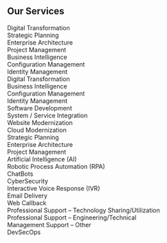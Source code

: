 ## Our Services   
Digital Transformation <br />
Strategic Planning <br />
Enterprise Architecture <br />
Project Management <br />
Business Intelligence <br />
Configuration Management <br />
Identity Management <br />
Digital Transformation <br />
Business Intelligence <br />
Configuration Management <br />
Identity Management <br />
Software Development <br />
System / Service Integration <br />
Website Modernization <br />
Cloud Modernization <br />
Strategic Planning <br />
Enterprise Architecture <br />
Project Management <br />
Artificial Intelligence (AI) <br />
Robotic Process Automation (RPA) <br />
ChatBots <br />
CyberSecurity <br />
Interactive Voice Response (IVR) <br />
Email Delivery <br />
Web Callback <br />
Professional Support – Technology Sharing/Utilization <br />
Professional Support – Engineering/Technical <br />
Management Support – Other <br />
DevSecOps



